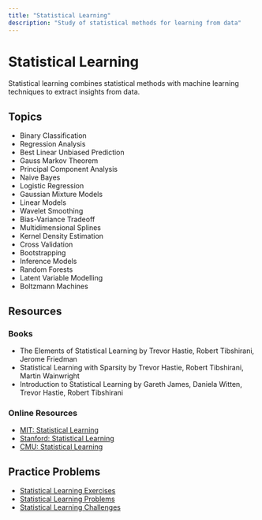 ```yaml
---
title: "Statistical Learning"
description: "Study of statistical methods for learning from data"
---
```


# Statistical Learning

Statistical learning combines statistical methods with machine learning techniques to extract insights from data.

## Topics

- Binary Classification
- Regression Analysis
- Best Linear Unbiased Prediction
- Gauss Markov Theorem
- Principal Component Analysis
- Naive Bayes
- Logistic Regression
- Gaussian Mixture Models
- Linear Models
- Wavelet Smoothing
- Bias-Variance Tradeoff
- Multidimensional Splines
- Kernel Density Estimation
- Cross Validation
- Bootstrapping
- Inference Models
- Random Forests
- Latent Variable Modelling
- Boltzmann Machines

## Resources

### Books

- The Elements of Statistical Learning by Trevor Hastie, Robert Tibshirani, Jerome Friedman
- Statistical Learning with Sparsity by Trevor Hastie, Robert Tibshirani, Martin Wainwright
- Introduction to Statistical Learning by Gareth James, Daniela Witten, Trevor Hastie, Robert Tibshirani

### Online Resources

- [MIT: Statistical Learning](https://ocw.mit.edu/courses/electrical-engineering-and-computer-science/6-867-machine-learning-fall-2006/)
- [Stanford: Statistical Learning](https://www.coursera.org/learn/statistical-learning)
- [CMU: Statistical Learning](https://www.stat.cmu.edu/~ryantibs/statml/)

## Practice Problems

- [Statistical Learning Exercises](https://www.cs.cornell.edu/courses/cs4780/2018sp/)
- [Statistical Learning Problems](https://www.stat.cmu.edu/~ryantibs/statml/)
- [Statistical Learning Challenges](https://www.coursera.org/learn/statistical-learning) 